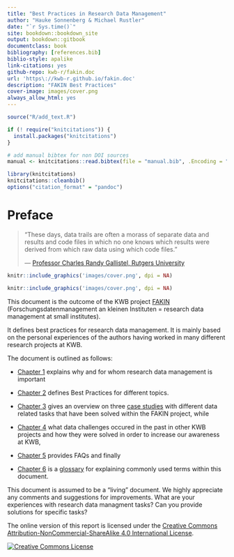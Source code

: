 ---
title: "Best Practices in Research Data Management"
author: "Hauke Sonnenberg & Michael Rustler"
date: "`r Sys.time()`"
site: bookdown::bookdown_site
output: bookdown::gitbook
documentclass: book
bibliography: [references.bib]
biblio-style: apalike
link-citations: yes
github-repo: kwb-r/fakin.doc
url: 'https\://kwb-r.github.io/fakin.doc'
description: "FAKIN Best Practices"
cover-image: images/cover.png
always_allow_html: yes
---

```{r include=FALSE}

source("R/add_text.R")

if (! require("knitcitations")) {
  install.packages("knitcitations")
}

# add manual bibtex for non DOI sources
manual <- knitcitations::read.bibtex(file = "manual.bib", .Encoding = "UTF-8")

library(knitcitations)
knitcitations::cleanbib()
options("citation_format" = "pandoc")
```

# Preface {-#index}

> "These days, data trails are often a morass of separate data and results and 
code files in which no one knows which results were derived from which raw data 
using which code files."
>
> --- [Professor Charles Randy Gallistel, Rutgers University](https://elifesciences.org/labs/7dbeb390/reproducible-document-stack-supporting-the-next-generation-research-article)



```{r fig.align='center', out.width = "400px", echo=FALSE, include=grepl('html', knitr:::pandoc_to()), fig.link='http://www.kompetenz-wasser.de/en/project/fakin-research-data-management/'}
knitr::include_graphics('images/cover.png', dpi = NA)
```

```{r fig.align='center', echo=FALSE, fig.width = 5, fig.height = 5, include=grepl('latex|docx', knitr:::pandoc_to()), fig.link='http://www.kompetenz-wasser.de/en/project/fakin-research-data-management/'}
knitr::include_graphics('images/cover.png', dpi = NA)
```


This document is the outcome of the KWB project [FAKIN](http://www.kompetenz-wasser.de/en/project/fakin-research-data-management) 
(Forschungsdatenmanagement an kleinen Instituten = research data management at small institutes).

It defines best practices for research data management. It is mainly based on
the personal experiences of the authors having worked in many different 
research projects at KWB.

The document is outlined as follows:

* [Chapter 1](#introduction) explains why and for whom research data management 
is important

* [Chapter 2](#best-practices) defines Best Practices for different topics.

* [Chapter 3](#case-studies) gives an overview on three [case studies](#case-studies) 
with different data related tasks that have been solved within the FAKIN project, 
while 

* [Chapter 4](#other-projects) what data challenges occured in the past in other 
KWB projects and how they were solved in order to increase our awareness at KWB, 
  
* [Chapter 5](#faq) provides FAQs and finally 

* [Chapter 6](#glossary) is a [glossary](#glossary) for explaining commonly used 
terms within this document.

This document is assumed to be a "living" document. We highly appreciate any
comments and suggestions for improvements. What are your experiences with
research data managment tasks? Can you provide solutions for specific tasks?


The online version of this report is licensed under the [Creative Commons Attribution-NonCommercial-ShareAlike 4.0 International License](http://creativecommons.org/licenses/by-nc-sa/4.0/).

[![Creative Commons License](images/by-nc-sa.png)](http://creativecommons.org/licenses/by-nc-sa/4.0/)


